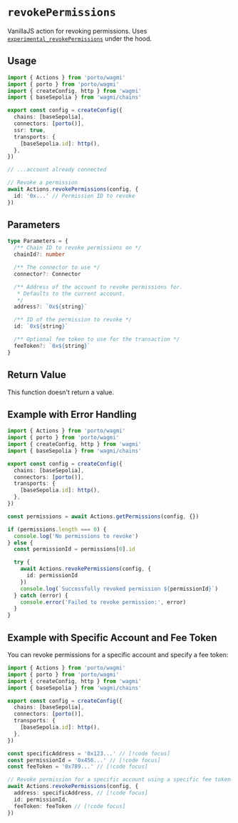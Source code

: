 # `revokePermissions`

VanillaJS action for revoking permissions. Uses [`experimental_revokePermissions`](/sdk/rpc/experimental_revokePermissions) under the hood.

## Usage

```ts twoslash
import { Actions } from 'porto/wagmi'
import { porto } from 'porto/wagmi'
import { createConfig, http } from 'wagmi'
import { baseSepolia } from 'wagmi/chains'

export const config = createConfig({
  chains: [baseSepolia],
  connectors: [porto()],
  ssr: true,
  transports: {
    [baseSepolia.id]: http(),
  },
})

// ...account already connected

// Revoke a permission
await Actions.revokePermissions(config, {
  id: '0x...' // Permission ID to revoke
})
```

## Parameters

```ts
type Parameters = {
  /** Chain ID to revoke permissions on */
  chainId?: number

  /** The connector to use */
  connector?: Connector

  /** Address of the account to revoke permissions for.
   * Defaults to the current account.
   */
  address?: `0x${string}`

  /** ID of the permission to revoke */
  id: `0x${string}`

  /** Optional fee token to use for the transaction */
  feeToken?: `0x${string}`
}
```

## Return Value

This function doesn't return a value.

## Example with Error Handling

```ts
import { Actions } from 'porto/wagmi'
import { porto } from 'porto/wagmi'
import { createConfig, http } from 'wagmi'
import { baseSepolia } from 'wagmi/chains'

export const config = createConfig({
  chains: [baseSepolia],
  connectors: [porto()],
  transports: {
    [baseSepolia.id]: http(),
  },
})

const permissions = await Actions.getPermissions(config, {})

if (permissions.length === 0) {
  console.log('No permissions to revoke')
} else {
  const permissionId = permissions[0].id

  try {
    await Actions.revokePermissions(config, {
      id: permissionId
    })
    console.log(`Successfully revoked permission ${permissionId}`)
  } catch (error) {
    console.error('Failed to revoke permission:', error)
  }
}
```

## Example with Specific Account and Fee Token

You can revoke permissions for a specific account and specify a fee token:

```ts
import { Actions } from 'porto/wagmi'
import { porto } from 'porto/wagmi'
import { createConfig, http } from 'wagmi'
import { baseSepolia } from 'wagmi/chains'

export const config = createConfig({
  chains: [baseSepolia],
  connectors: [porto()],
  transports: {
    [baseSepolia.id]: http(),
  },
})

const specificAddress = '0x123...' // [!code focus]
const permissionId = '0x456...' // [!code focus]
const feeToken = '0x789...' // [!code focus]

// Revoke permission for a specific account using a specific fee token
await Actions.revokePermissions(config, {
  address: specificAddress, // [!code focus]
  id: permissionId,
  feeToken: feeToken // [!code focus]
})
```